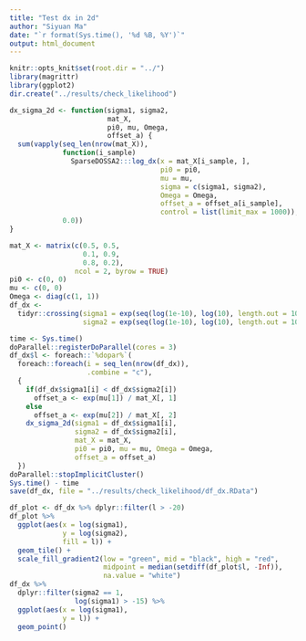 ```yaml
---
title: "Test dx in 2d"
author: "Siyuan Ma"
date: "`r format(Sys.time(), '%d %B, %Y')`"
output: html_document
---
```


```r
knitr::opts_knit$set(root.dir = "../")
library(magrittr)
library(ggplot2)
dir.create("../results/check_likelihood")
```

```r
dx_sigma_2d <- function(sigma1, sigma2,
                        mat_X, 
                        pi0, mu, Omega,
                        offset_a) {
  sum(vapply(seq_len(nrow(mat_X)),
             function(i_sample)
               SparseDOSSA2:::log_dx(x = mat_X[i_sample, ],
                                     pi0 = pi0, 
                                     mu = mu, 
                                     sigma = c(sigma1, sigma2),
                                     Omega = Omega,
                                     offset_a = offset_a[i_sample],
                                     control = list(limit_max = 1000)),
             0.0))
}
```

```r
mat_X <- matrix(c(0.5, 0.5,
                  0.1, 0.9,
                  0.8, 0.2),
                ncol = 2, byrow = TRUE)
pi0 <- c(0, 0)
mu <- c(0, 0)
Omega <- diag(c(1, 1))
df_dx <- 
  tidyr::crossing(sigma1 = exp(seq(log(1e-10), log(10), length.out = 100)),
                  sigma2 = exp(seq(log(1e-10), log(10), length.out = 100)))
```

```r
time <- Sys.time()
doParallel::registerDoParallel(cores = 3)
df_dx$l <- foreach::`%dopar%`(
  foreach::foreach(i = seq_len(nrow(df_dx)),
                   .combine = "c"),
  {
    if(df_dx$sigma1[i] < df_dx$sigma2[i])
      offset_a <- exp(mu[1]) / mat_X[, 1]
    else
      offset_a <- exp(mu[2]) / mat_X[, 2]
    dx_sigma_2d(sigma1 = df_dx$sigma1[i],
                sigma2 = df_dx$sigma2[i],
                mat_X = mat_X,
                pi0 = pi0, mu = mu, Omega = Omega,
                offset_a = offset_a)
  })
doParallel::stopImplicitCluster()
Sys.time() - time
save(df_dx, file = "../results/check_likelihood/df_dx.RData")
```
```r
df_plot <- df_dx %>% dplyr::filter(l > -20)
df_plot %>% 
  ggplot(aes(x = log(sigma1), 
             y = log(sigma2),
             fill = l)) +
  geom_tile() +
  scale_fill_gradient2(low = "green", mid = "black", high = "red",
                       midpoint = median(setdiff(df_plot$l, -Inf)),
                       na.value = "white")
df_dx %>% 
  dplyr::filter(sigma2 == 1,
                log(sigma1) > -15) %>% 
  ggplot(aes(x = log(sigma1),
             y = l)) +
  geom_point()
```

